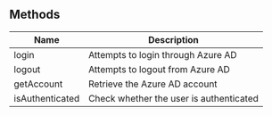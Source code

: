 ## Methods

| Name            | Description                                            |
|-----------------|--------------------------------------------------------|
| login           | Attempts to login through Azure AD                     |
| logout          | Attempts to logout from Azure AD                       |
| getAccount      | Retrieve the Azure AD account                          |
| isAuthenticated | Check whether the user is authenticated                |



